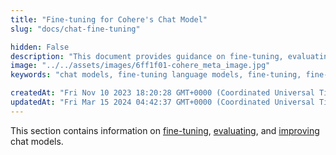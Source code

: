 ```yaml
---
title: "Fine-tuning for Cohere's Chat Model"
slug: "docs/chat-fine-tuning"

hidden: False
description: "This document provides guidance on fine-tuning, evaluating, and improving chat models."
image: "../../assets/images/6ff1f01-cohere_meta_image.jpg"  
keywords: "chat models, fine-tuning language models, fine-tuning, fine-tuning chat models"

createdAt: "Fri Nov 10 2023 18:20:28 GMT+0000 (Coordinated Universal Time)"
updatedAt: "Fri Mar 15 2024 04:42:37 GMT+0000 (Coordinated Universal Time)"
---
```

This section contains information on [fine-tuning](/docs/chat-starting-the-training), [evaluating](/docs/chat-understanding-the-results), and [improving](/docs/chat-improving-the-results) chat models.
